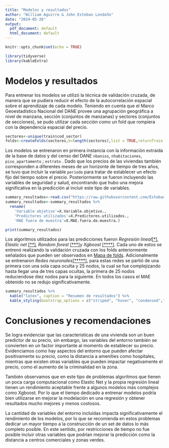 ```yaml
---
title: "Modelos y resultados"
author: "William Aguirre & John Esteban Londoño"
date: "2024-05-26"
output:
  pdf_document: default
  html_document: default
---
```


```r
knitr::opts_chunk$set(echo = TRUE)

library(tidyverse)
library(kableExtra)
```

# Modelos y resultados

Para entrenar los modelos se utilizó la técnica de validación cruzada, de manera que se pudiera reducir el efecto de la autocorrelación espacial sobre el aprendizaje de cada modelo. Teniendo en cuenta que el Marco Geoestadístico Nacional del DANE provee una agrupación geográfica a nivel de manzana, sección (conjuntos de manzanas) y sectores (conjuntos de secciones), se pudo utilizar cada sección como un fold que rompiera con la dependencia espacial del precio.

```r
sectores<-unique(train$cod_sector)
folds<-createFolds(sectores,k=length(sectores),list = TRUE,returnTrain = TRUE)
```

Los modelos se entrenaron en primera instancia con la información extraida de la base de datos y del censo del DANE `nbanios`, `nhabitaciones`, `piso_apartamento` ; `estrato` . Dado que los precios de las viviendas también corresponden a diferentes meses de un horizonte de tiempo de tres años, se tuvo que incluir la variable `periodo` para tratar de establecer un efecto fijo del tiempo sobre el precio. Posteriormente se fueron incluyendo las variables de seguridad y salud, encontrando que hubo una mejora significativa en la predicción al incluir este tipo de variables.

```r
summary_resultados<-read.csv("https://raw.githubusercontent.com/Esteban7777/Curso-Big-Data/main/Taller%203/1.Procesamiento%20y%20Sintaxis/Resumen%20de%20resultados%20outsample.csv",sep = ";")
summary_resultados<-summary_resultados %>% 
  rename(
    'Variable objetivo'=X.Variable.objetivo.,
    'Predictores utilizados'=X.Predictores.utilizados.,
    'MAE fuera de muestra'=X.MAE.fuera.de.muestra.)

print(summary_resultados)
```

Los algoritmos utilizados para las predicciones fueron *Regresión lineal*[[\*]](https://github.com/Esteban7777/Curso-Big-Data/blob/main/Taller%203/1.Procesamiento%20y%20Sintaxis/Sintaxis%20modelos/Regresion%20Lineal.R "Sintáxis de regresión lineal"), *Elastic net* [[\*\*]](https://github.com/Esteban7777/Curso-Big-Data/blob/main/Taller%203/1.Procesamiento%20y%20Sintaxis/Sintaxis%20modelos/Elastic%20net.R "Sintáxis de Elastic Net")*, Random forest* [[\*\*\*]](https://github.com/Esteban7777/Curso-Big-Data/blob/main/Taller%203/1.Procesamiento%20y%20Sintaxis/Sintaxis%20modelos/Random%20Forest.R "Sintáxis de Random Forest")y *Xgboost* [[\*\*\*\*]](https://github.com/Esteban7777/Curso-Big-Data/blob/main/Taller%203/1.Procesamiento%20y%20Sintaxis/Sintaxis%20modelos/Xgboost.R "Sintáxis de Xgboost")*.* Cada uno de estos se entrenó realizando la validación cruzada con los folds anteriormente señalados que pueden ser observados en [Mapa de folds](https://github.com/Esteban7777/Curso-Big-Data/blob/main/Taller%203/1.Procesamiento%20y%20Sintaxis/Imagenes/Viviendas%20en%20Train%20por%20Sector.png). Adicionalmente se entrenaron *Redes neuronales*[[\*\*\*\*\*]](https://github.com/Esteban7777/Curso-Big-Data/blob/main/Taller%203/1.Procesamiento%20y%20Sintaxis/Sintaxis%20modelos/Redes_neuronales.ipynb "Sintáxis de redes neuronales"), para estas redes se partió de una primera con una sola capa oculta y 25 nodos, la cual se fue complejizando hasta llegar una de tres capas ocultas, la primera de 25 nodos reduciendose diez nodos para la siguiente. En todos los casos el MAE obtenido no se redujo significativamente.

```r
summary_resultados %>%
  kable("latex", caption = "Resumen de resultados") %>%
  kable_styling(bootstrap_options = c("striped", "hover", "condensed","responsive"), full_width = T,font_size = 8)
```

# Conclusiones y recomendaciones

Se logra evidenciar que las caracteristicas de una vivienda son un buen predictor de su precio, sin embargo, las variables del entorno también se convierten en un factor importante al momento de establecer su precio. Evidenciamos como hay aspectos del entorno que pueden afectar positivamente su precio, como la distancia a amenities como hospítales, mientras que existen otras variables que pueden impactar negativamente el precio, como el aumento de la criminalidad en la zona.

También observamos que en este tipo de problemas algoritmos que tienen un poca carga computacional como Elastic Net y la propia regresión lineal tienen un rendimiento aceptable frente a algunos modelos más complejos como Xgboost. Por lo que el tiempo dedicado a entrenar modelos podría bien utilizarse en mejorar la modelación en una regresión y obtener resultados mucho mejores y menos costosos.

La cantidad de variables del entorno incluidas impacta significativamente el rendimiento de los modelos, por lo que se recomienda en estos problemas dedicar un mayor tiempo a la construcción de un set de datos lo más completo posible. En este sentido, por restricciones de tiempo no fue posible incluir otras variables que podrían mejorar la predicción como la distancia a centros comerciales y zonas verdes. \
